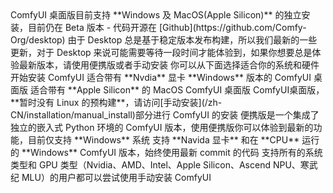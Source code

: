 <AccordionGroup>
  <Accordion title="ComfyUI 桌面版">
    ComfyUI 桌面版目前支持 **Windows 及 MacOS(Apple Silicon)** 的独立安装，目前仍在 Beta 版本
    - 代码开源在 [Github](https://github.com/Comfy-Org/desktop)
    <Tip>
    由于 Desktop 总是基于稳定版本发布构建，所以我们最新的一些更新，对于 Desktop 来说可能需要等待一段时间才能体验到，如果你想要总是体验最新版本，请使用便携版或者手动安装
    </Tip>
    你可以从下面选择适合你的系统和硬件开始安装 ComfyUI
    <Tabs>
      <Tab title="Windows">
        <Card title="ComfyUI桌面版(Windows)安装指南" icon="link" href="/zh-CN/installation/desktop/windows">
        适合带有 **Nvdia** 显卡 **Windows** 版本的 ComfyUI 桌面版
        </Card>
      </Tab>
      <Tab title="MacOS(Apple Silicon)">
        <Card title="ComfyUI桌面版(MacOS)安装指南" icon="link" href="/zh-CN/installation/desktop/macos">
        适合带有 **Apple Silicon** 的 MacOS ComfyUI 桌面版
        </Card>
      </Tab>
      <Tab title="Linux">
        <Note>ComfyUI桌面版，**暂时没有 Linux 的预构建**，请访问[手动安装](/zh-CN/installation/manual_install)部分进行 ComfyUI 的安装</Note>
      </Tab>
    </Tabs>
  </Accordion>

  <Accordion title="ComfyUI 便携版(Windows)">
    便携版是一个集成了独立的嵌入式 Python 环境的 ComfyUI 版本，使用便携版你可以体验到最新的功能，目前仅支持 **Windows** 系统
    <Card title="ComfyUI桌面版(Windows)安装指南" icon="link" href="/zh-CN/installation/comfyui_portable_windows">
    支持 **Navida 显卡** 和在 **CPU** 运行的 **Windows** ComfyUI 版本，始终使用最新 commit 的代码
    </Card>
  </Accordion>

  <Accordion title="手动安装 ComfyUI">
    <Card title="ComfyUI 手动安装教程" icon="link" href="/zh-CN/installation/manual_install">
    支持所有的系统类型和 GPU 类型（Nvidia、AMD、Intel、Apple Silicon、Ascend NPU、寒武纪 MLU）的用户都可以尝试使用手动安装 ComfyUI
    </Card>
  </Accordion>
</AccordionGroup>